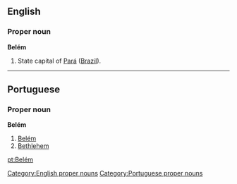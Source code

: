 ==English==
{{wikipedia}}
===Proper noun===
'''Belém'''

#State capital of [[Pará]] ([[Brazil]]).

----
==Portuguese==

===Proper noun===
'''Belém'''
# [[Belém]]
# [[Bethlehem]]

[[Category:English proper nouns]]
[[Category:Portuguese proper nouns]]

[[pt:Belém]]